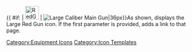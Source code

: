 {{ #if: {{{1|}}} | [[File:RedGunHeavy.png|36px|link={{{1}}}]] | [[File:RedGunHeavy.png|Large Caliber Main Gun|36px]]}}<noinclude>As shown, displays the Large Red Gun icon.  If the first parameter is provided, adds a link to that page.
[[Category:Equipment Icons]] [[Category:Icon Templates]]</noinclude>